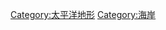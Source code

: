 {{commonscat|Coasts of the Pacific Ocean}}

[[Category:太平洋地形|Category:太平洋地形]]
[[Category:海岸|Category:海岸]]